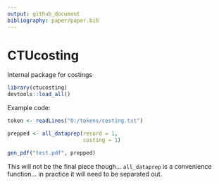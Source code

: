 ```yaml
---
output: github_document
bibliography: paper/paper.bib
---
```


<!-- README.md is generated from README.Rmd. Please edit that file -->

# CTUcosting

Internal package for costings


```r
library(ctucosting)
devtools::load_all()
```

Example code:
```r
token <- readLines("O:/tokens/costing.txt")

prepped <- all_dataprep(record = 1, 
                        costing = 1)

gen_pdf("test.pdf", prepped)
```

This will not be the final piece though... `all_dataprep` is a convenience function... in practice it will need to be separated out.
